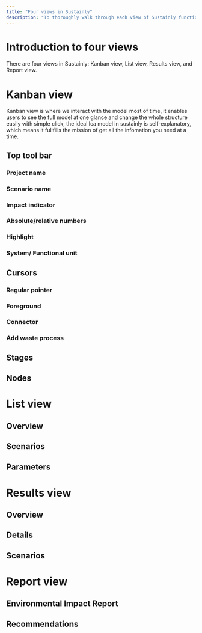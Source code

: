 ```yaml
---
title: "Four views in Sustainly"
description: "To thoroughly walk through each view of Sustainly function by function, for the purpose of enabling readers apply in unique projects."
---
```


# Introduction to four views

There are four views in Sustainly: Kanban view, List view, Results view, and Report view.

# Kanban view

Kanban view is where we interact with the model most of time, it enables users to see the full model at one glance and change the whole structure easily with simple click, the ideal lca model in sustainly is self-explanatory, which means it fullfills the mission of get all the infomation you need at a time. 

## Top tool bar

### Project name

### Scenario name

### Impact indicator

### Absolute/relative numbers

### Highlight

### System/ Functional unit

## Cursors

### Regular pointer

### Foreground

### Connector

### Add waste process

## Stages

## Nodes

# List view

## Overview

## Scenarios

## Parameters

# Results view

## Overview

## Details

## Scenarios

# Report view

## Environmental Impact Report

## Recommendations